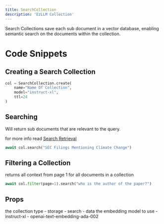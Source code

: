 ```yaml
---
title: SearchCollection
description: 'EzLLM Collection'
---
```


Search Collections save each sub document in a vector database, enabling semantic search on the documents within the collection.


# Code Snippets
## Creating a Search Collection
```py
col = SearchCollection.create(
    name="Name Of Collection",
    model="instruct-xl",
    ttl=24
)
```

## Searching
Will return sub documents that are relevant to the query.

for more info read [Search Retrieval](</retrieval/Search>)

```py
await col.search("SEC Filings Mentioning Climate Change")
```

## Filtering a Collection
returns all context from page 1 for all documents in a collection

```py
await col.filter(page=1).search("who is the author of the paper?")
```


## Props
<ParamField path="name" type="string" required>

</ParamField>

<ParamField path="type" type="enum" default="storage">
the collection type
- storage
- search
- data
</ParamField>

<ParamField query="model" type="enum" default="instruct-xl">
the embedding model to use
- instruct-xl
- openai-text-embedding-ada-002
</ParamField>

<ParamField query="ttl" type="enum" default="None">

</ParamField>